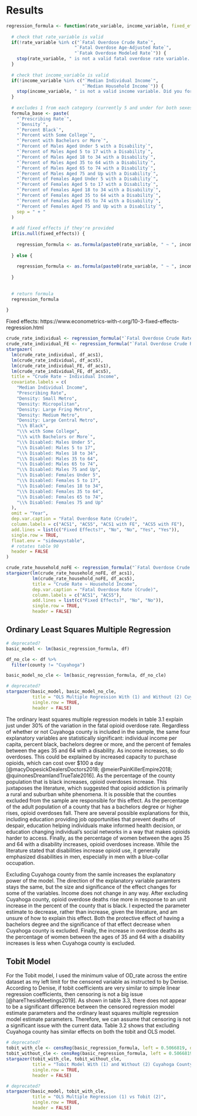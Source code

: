 # Results

```r
regression_formula <- function(rate_variable, income_variable, fixed_effects=NULL) {
  
  # check that rate_variable is valid
  if(!rate_variable %in% c("`Fatal Overdose Crude Rate`",
                          "`Fatal Overdose Age-Adjusted Rate`",
                          "`Fatak Overdose Modeled Rate`")) {
    stop(rate_variable, " is not a valid fatal overdose rate variable. Did you forget to wrap it in ``s like `Fatal Overdose Crude Rate`?")
  }
  
  # check that income_variable is valid
  if(!income_variable %in% c("`Median Individual Income`",
                             "`Median Household Income`")) {
    stop(income_variable, " is not a valid income variable. Did you forget to wrap it in ``s like `Median Individual Income`?")
  }
  
  # excludes 1 from each category (currently 5 and under for both sexes, highschool or less for education)
  formula_base <- paste(
    "`Prescribing Rate`",
    "`Density`",
    "`Percent Black`",
    "`Percent with Some College`",
    "`Percent with Bachelors or More`",
    "`Percent of Males Aged Under 5 with a Disability`",
    "`Percent of Males Aged 5 to 17 with a Disability`",
    "`Percent of Males Aged 18 to 34 with a Disability`",
    "`Percent of Males Aged 35 to 64 with a Disability`",
    "`Percent of Males Aged 65 to 74 with a Disability`",
    "`Percent of Males Aged 75 and Up with a Disability`",
    "`Percent of Females Aged Under 5 with a Disability`",
    "`Percent of Females Aged 5 to 17 with a Disability`",
    "`Percent of Females Aged 18 to 34 with a Disability`",
    "`Percent of Females Aged 35 to 64 with a Disability`",
    "`Percent of Females Aged 65 to 74 with a Disability`",
    "`Percent of Females Aged 75 and Up with a Disability`",
    sep = " + "
  )
  
  # add fixed effects if they're provided
  if(is.null(fixed_effects)) {
    
    regression_formula <- as.formula(paste0(rate_variable, " ~ ", income_variable, " + ", formula_base))
    
  } else {
    
    regression_formula <- as.formula(paste0(rate_variable, " ~ ", income_variable, " + ", formula_base, " + ", fixed_effects))
    
  }
  
  
  # return formula
  regression_formula
  
}
```

Fixed effects: https://www.econometrics-with-r.org/10-3-fixed-effects-regression.html

```r
crude_rate_individual <- regression_formula("`Fatal Overdose Crude Rate`", "`Median Individual Income`")
crude_rate_individual_FE <- regression_formula("`Fatal Overdose Crude Rate`", "`Median Individual Income`", "Year")
stargazer(
  lm(crude_rate_individual, df_acs1),
  lm(crude_rate_individual, df_acs5),
  lm(crude_rate_individual_FE, df_acs1),
  lm(crude_rate_individual_FE, df_acs5),
  title = "Crude Rate ~ Individual Income",
  covariate.labels = c(
    "Median Individual Income",
    "Prescribing Rate",
    "Density: Small Metro",
    "Density: Micropolitan",
    "Density: Large Fring Metro",
    "Density: Medium Metro",
    "Density: Large Central Metro",
    "\\% Black",
    "\\% with Some College",
    "\\% with Bachelors or More`",
    "\\% Disabled: Males Under 5",
    "\\% Disabled: Males 5 to 17",
    "\\% Disabled: Males 18 to 34",
    "\\% Disabled: Males 35 to 64",
    "\\% Disabled: Males 65 to 74",
    "\\% Disabled: Males 75 and Up",
    "\\% Disabled: Females Under 5",
    "\\% Disabled: Females 5 to 17",
    "\\% Disabled: Females 18 to 34",
    "\\% Disabled: Females 35 to 64",
    "\\% Disabled: Females 65 to 74",
    "\\% Disabled: Females 75 and Up"
  ),
  omit = "Year",
  dep.var.caption = "Fatal Overdose Rate (Crude)",
  column.labels = c("ACS1", "ACS5", "ACS1 with FE", "ACS5 with FE"),
  add.lines = list(c("Fixed Effects?", "No", "No", "Yes", "Yes")),
  single.row = TRUE,
  float.env = "sidewaystable",
  # rotates table 90
  header = FALSE
)
```

```r
crude_rate_household_noFE <- regression_formula("`Fatal Overdose Crude Rate`", "`Median Household Income`")
stargazer(lm(crude_rate_household_noFE, df_acs1),
          lm(crude_rate_household_noFE, df_acs5),
          title = "Crude Rate ~ Household Income",
          dep.var.caption = "Fatal Overdose Rate (Crude)",
          column.labels = c("ACS1", "ACS5"),
          add.lines = list(c("Fixed Effects?", "No", "No")),
          single.row = TRUE,
          header = FALSE)
```

## Ordinary Least Squares Multiple Regression

```r
# deprecated?
basic_model <- lm(basic_regression_formula, df)

df_no_cle <- df %>%
  filter(county != "Cuyahoga")

basic_model_no_cle <- lm(basic_regression_formula, df_no_cle)
```

```r
# deprecated?
stargazer(basic_model, basic_model_no_cle,
          title = "OLS Multiple Regression With (1) and Without (2) Cuyahoga County",
          single.row = TRUE,
          header = FALSE)
```

The ordinary least squares multiple regression models in table 3.1 explain just under 30% of the variation in the fatal opioid overdose rate. Regardless of whether or not Cuyahoga county is included in the sample, the same four explanatory variables are statistically significant: individual income per capita, percent black, bachelors degree or more, and the percent of females between the ages 35 and 64 with a disability. As income increases, so do overdoses. This could be explained by increased capacity to purchase opioids, which can cost over $100 a day [@macyDopesickDealersDoctors2018; @meierPainKillerEmpire2018; @quinonesDreamlandTrueTale2016]. As the percentage of the county population that is black increases, opioid overdoses increase. This juxtaposes the literature, which suggested that opioid addiction is primarily a rural and suburban white phenomena. It is possible that the counties excluded from the sample are responsible for this effect. As the percentage of the adult population of a county that has a bachelors degree or higher rises, opioid overdoses fall. There are several possible explanations for this, including education providing job opportunities that prevent deaths of despair, education helping individuals make informed health decision, or education changing individual's social networks in a way that makes opioids harder to access. Finally, as the percentage of women between the ages 35 and 64 with a disability increases, opioid overdoses increase. While the literature stated that disabilities increase opioid use, it generally emphasized disabilities in men, especially in men with a blue-collar occupation.

Excluding Cuyahoga county from the samle increases the explanatory power of the model. The direction of the explanatory variable paramters stays the same, but the size and significance of the effect changes for some of the variables. Income does not change in any way. After excluding Cuyahoga county, opioid overdose deaths rise more in response to an unit increase in the percent of the county that is black. I expected the parameter estimate to decrease, rather than increase, given the literature, and am unsure of how to explain this effect. Both the protective effect of having a bachelors degree and the significance of that effect decrease when Cuyahoga county is excluded. Finally, the increase in overdose deaths as the percentage of women between the ages of 35 and 64 with a disability increases is less when Cuyahoga county is excluded. 

## Tobit Model

For the Tobit model, I used the minimum value of OD_rate across the entire dataset as my left limit for the censored variable as instructed to by Denise. According to Denise, if tobit coefficients are very similar to simple linear regression coefficients, then censoring is not a big issue [@hareThesisMeetings2019]. As shown in table 3.3, there does not appear to be a significant difference between the censored regression model estimate parameters and the ordinary least squares multiple regression model estimate parameters. Therefore, we can assume that censoring is not a significant issue with the current data. Table 3.2 shows that excluding Cuyahoga county has similar effects on both the tobit and OLS model.

```r
# deprecated?
tobit_with_cle <- censReg(basic_regression_formula, left = 0.5066819, data = df, logLikOnly = FALSE)
tobit_without_cle <- censReg(basic_regression_formula, left = 0.5066819, data = df_no_cle, logLikOnly = FALSE)
stargazer(tobit_with_cle, tobit_without_cle,
          title = "Tobit Model With (1) and Without (2) Cuyahoga County",
          single.row = TRUE,
          header = FALSE)
```

```r
# deprecated?
stargazer(basic_model, tobit_with_cle,
          title = "OLS Multiple Regression (1) vs Tobit (2)",
          single.row = TRUE,
          header = FALSE)
```

